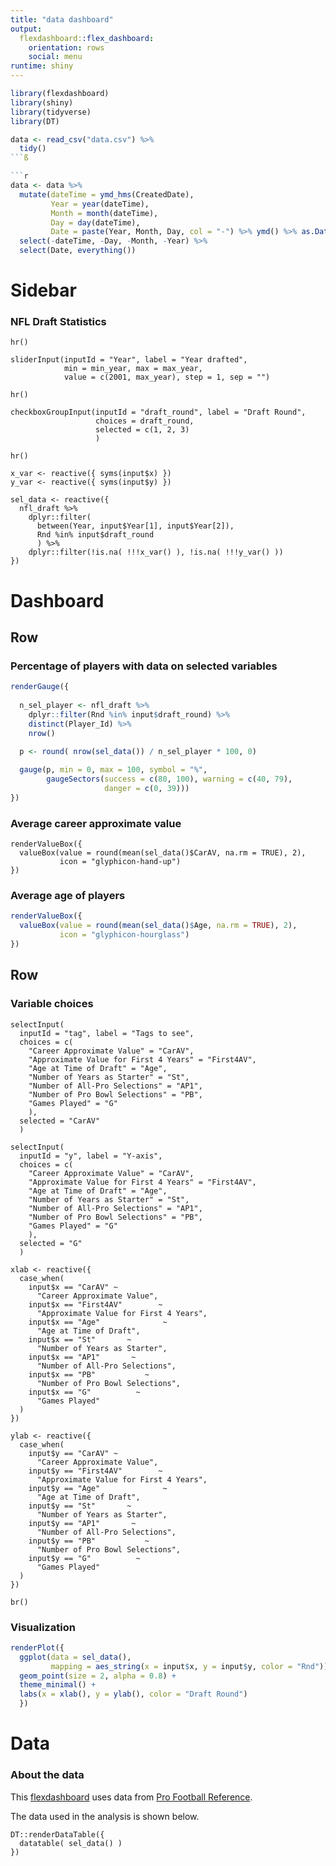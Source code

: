 ```yaml
---
title: "data dashboard"
output: 
  flexdashboard::flex_dashboard:
    orientation: rows
    social: menu
runtime: shiny
---
```


```r
library(flexdashboard)
library(shiny)
library(tidyverse)
library(DT)
```


```r
data <- read_csv("data.csv") %>%
  tidy()
```ß

```r
data <- data %>%
  mutate(dateTime = ymd_hms(CreatedDate),
         Year = year(dateTime),
         Month = month(dateTime),
         Day = day(dateTime),
         Date = paste(Year, Month, Day, col = "-") %>% ymd() %>% as.Date()) %>%
  select(-dateTime, -Day, -Month, -Year) %>%
  select(Date, everything())
```
Sidebar {.sidebar}
=======================================================================

### NFL Draft Statistics

```r-filter-data
hr()

sliderInput(inputId = "Year", label = "Year drafted",
            min = min_year, max = max_year,
            value = c(2001, max_year), step = 1, sep = "")

hr()

checkboxGroupInput(inputId = "draft_round", label = "Draft Round",
                   choices = draft_round, 
                   selected = c(1, 2, 3)
                   )

hr()

x_var <- reactive({ syms(input$x) })
y_var <- reactive({ syms(input$y) })

sel_data <- reactive({
  nfl_draft %>%
    dplyr::filter(
      between(Year, input$Year[1], input$Year[2]),
      Rnd %in% input$draft_round
      ) %>%
    dplyr::filter(!is.na( !!!x_var() ), !is.na( !!!y_var() ))
})
```


Dashboard
=======================================================================

Row
-----------------------------------------------------------------------

### Percentage of players with data on selected variables {.value-box}

```r
renderGauge({
  
  n_sel_player <- nfl_draft %>%
    dplyr::filter(Rnd %in% input$draft_round) %>%
    distinct(Player_Id) %>%
    nrow()

  p <- round( nrow(sel_data()) / n_sel_player * 100, 0)
  
  gauge(p, min = 0, max = 100, symbol = "%", 
        gaugeSectors(success = c(80, 100), warning = c(40, 79), 
                     danger = c(0, 39)))
})
```

### Average career approximate value {.value-box}

```r-avg-carAV
renderValueBox({
  valueBox(value = round(mean(sel_data()$CarAV, na.rm = TRUE), 2), 
           icon = "glyphicon-hand-up")
})
```

### Average age of players {.value-box}

```r
renderValueBox({
  valueBox(value = round(mean(sel_data()$Age, na.rm = TRUE), 2), 
           icon = "glyphicon-hourglass")
})
```

Row
-----------------------------------------------------------------------

### Variable choices {data-width=340}

```r-choose-variables
selectInput(
  inputId = "tag", label = "Tags to see",
  choices = c(
    "Career Approximate Value" = "CarAV", 
    "Approximate Value for First 4 Years" = "First4AV",
    "Age at Time of Draft" = "Age",
    "Number of Years as Starter" = "St",
    "Number of All-Pro Selections" = "AP1",
    "Number of Pro Bowl Selections" = "PB",
    "Games Played" = "G"
    ),
  selected = "CarAV"
  )

selectInput(
  inputId = "y", label = "Y-axis",
  choices = c(
    "Career Approximate Value" = "CarAV",
    "Approximate Value for First 4 Years" = "First4AV",
    "Age at Time of Draft" = "Age",
    "Number of Years as Starter" = "St",
    "Number of All-Pro Selections" = "AP1",
    "Number of Pro Bowl Selections" = "PB",
    "Games Played" = "G"
    ),
  selected = "G"
  )

xlab <- reactive({
  case_when(
    input$x == "CarAV" ~  
      "Career Approximate Value",
    input$x == "First4AV"        ~  
      "Approximate Value for First 4 Years",
    input$x == "Age"              ~ 
      "Age at Time of Draft",
    input$x == "St"       ~ 
      "Number of Years as Starter",
    input$x == "AP1"       ~ 
      "Number of All-Pro Selections",
    input$x == "PB"           ~ 
      "Number of Pro Bowl Selections",
    input$x == "G"          ~ 
      "Games Played"
  )
})

ylab <- reactive({
  case_when(
    input$y == "CarAV" ~  
      "Career Approximate Value",
    input$y == "First4AV"        ~  
      "Approximate Value for First 4 Years",
    input$y == "Age"              ~ 
      "Age at Time of Draft",
    input$y == "St"       ~ 
      "Number of Years as Starter",
    input$y == "AP1"       ~ 
      "Number of All-Pro Selections",
    input$y == "PB"           ~ 
      "Number of Pro Bowl Selections",
    input$y == "G"          ~ 
      "Games Played"
  )
})

br()
```

### Visualization {data-width=700}

```r
renderPlot({
  ggplot(data = sel_data(),
         mapping = aes_string(x = input$x, y = input$y, color = "Rnd")) +
  geom_point(size = 2, alpha = 0.8) +
  theme_minimal() +
  labs(x = xlab(), y = ylab(), color = "Draft Round")
  })
```

Data
=======================================================================

### About the data

This [flexdashboard](https://rmarkdown.rstudio.com/flexdashboard/) uses data 
from [Pro Football Reference](http://www.pro-football-reference.com/).

The data used in the analysis is shown below.

```r-data-table
DT::renderDataTable({
  datatable( sel_data() )
})
```